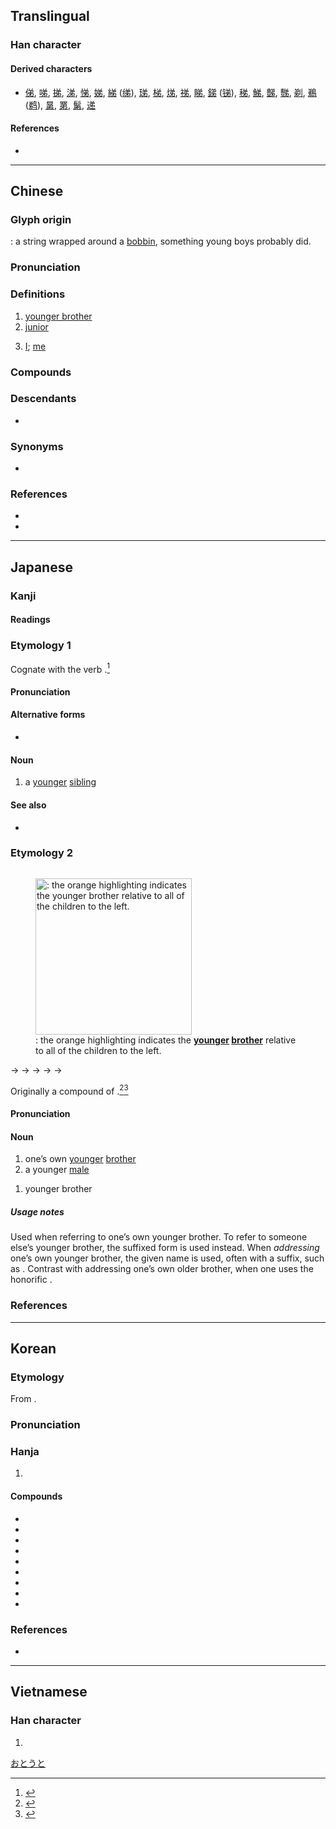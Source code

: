 {{character info}}
==Translingual==

===Han character===
{{stroke order}}

{{Han char|rn=57|rad=弓|as=04|sn=7|four=80227|canj=CNLH|ids=⿹弚丿}}

====Derived characters====
* [[俤]], [[㖒]], [[挮]], [[涕]], [[悌]], [[娣]], [[綈]] ([[绨]]), [[珶]], [[梯]], [[焍]], [[祶]], [[睇]], [[銻]] ([[锑]]), [[稊]], [[鮷]], [[豑]], [[豒]], [[剃]], [[鵜]] ([[鹈]]), [[晜]], [[罤]], [[鬀]], [[递]]

====References====
* {{Han ref|kx=0357.170|dkj=09737|dj=0673.190|hdz=10244.100|uh=5F1F|ud=24351|bh=A7CC|bd=42956}}

----

==Chinese==
{{zh-forms|alt=𠂖|ss=⿹兯丿}}

===Glyph origin===
{{Han etym}}
{{liushu|i}}: a string wrapped around a [[bobbin]], something young boys probably did.

===Pronunciation===
{{zh-pron
|m=dì
|m-s=di4
|c=dai6
|h=pfs=thi;gd=ti4
|j=di3
|md=dâ̤/diê
|mn=xm,zz,tw:tī/qz:tǐ/xm,zz,tw:tē/qz:tě/xm,qz:tî/zz:ti/tw:tih
|mn_note=tī/tǐ - vernacular; tē/tě - literary; tî/ti/tih - limited, e.g {{zh-l|*阿弟}}, {{zh-l|*弟弟}}
|mn-t=di6
|w=3di
|mc=y
|oc=y
|cat=n,a,pron
}}

===Definitions===
{{zh-hanzi}}

# [[younger brother]]
# [[junior]]
# {{lb|zh|humble}} [[I]]; [[me]]

===Compounds===
{{zh-der|弟弟|襟弟|世弟|弟子員|子弟兵|博士弟子|年弟|兄友弟恭|師兄弟|佳子弟|兄肥弟瘦|孝弟|大弟|兄弟共妻|如弟|堂弟|八千子弟|如兄如弟|兄弟|嫡傳弟子|弟婦|內兄弟|弟妹|子弟|上首徒弟|從兄弟|徒弟|弟郎|弟子|弟媳|弟兄|兄弟會|仁弟|上色徒弟|從弟|嫡親兄弟|帶徒弟|巒兄巒弟|弟媳婦|妓弟|孿生兄弟|八旗子弟|家弟|呼兄喚弟|小兄弟|三千弟子|佛門弟子|宗弟|入室弟子|小弟|子弟書|子弟戲|婦弟|兄終弟及|姻弟|如兄弟|好兄弟|弟子孩兒|女弟子|女弟|夫兄弟|公昆弟|師弟|太弟|外弟|令弟|堂兄弟|孝弟力田|姻兄弟|同胞兄弟|兄弟鬩牆|十大弟子|內弟|介弟|兄死弟及|不弟|拜把兄弟|淑弟|桿弟|江東子弟|換帖兄弟|盟兄弟|生死弟兄|昆弟|族兄弟|漂蕩子弟|梨園弟子|昆弟之好|把兄弟|房分兄弟|異母兄弟|稱兄道弟|烏衣子弟|清寒子弟|故家子弟|母弟|硯弟|族弟|梨園子弟|農家子弟|邸弟|良家子弟|苟弟轉酷|酒肉兄弟|阿弟|表兄弟|胞兄弟|難兄難弟|萊特兄弟|紈褲子弟|老弟|高足弟子|高業弟子|老兄弟|風月子弟|至親兄弟|香火兄弟|胞弟|露臺弟子|結拜兄弟|賢弟|膏粱子弟|表弟|關門弟子|遠兄弟|豈弟|譜兄弟|豈弟君子|誤人子弟|義弟|貴遊子弟|貴族子弟|弟茂德|鋤大弟}}

===Descendants===
* {{desc|th|ตี๋|t=younger brother|bor=1}} {{q|said by Chinese race}}

===Synonyms===
* {{sense|younger brother}}
{{zh-dial|弟弟}}

===References===
* {{thcwd|3144}}
* {{R:yue:Hanzi}}

----

==Japanese==

===Kanji===
{{ja-kanji|grade=2|rs=弓04}}

====Readings====
{{ja-readings
|goon=だい
|kanon=てい
|kanyoon=で
|kun=おと-, おとうと-
}}

===Etymology 1===
{{ja-kanjitab|yomi=k|おと}}
Cognate with the verb {{m|ja|劣る|tr=otoru||to be lesser, inferior}}.<ref name="KDJ">{{R:Kokugo Dai Jiten}}</ref>

====Pronunciation====
{{ja-pron|yomi=k|おと}}

====Alternative forms====
* {{ja-l|乙}}

====Noun====
{{ja-noun|おと}}

# a [[younger]] [[sibling]]

====See also====
* {{ja-r|劣る|おとる}}

===Etymology 2===
<div style="float:right;">
{{swp|lang=ja}}
[[File:Nuclear_family_member_younger_brother.svg|thumb|250px|{{m|ja||弟|tr=otōto}}: the orange highlighting indicates the '''[[younger]] [[brother]]''' relative to all of the children to the left.]]
</div>
{{ja-kanjitab|yomi=k|おとうと}}
{{IPAchar|/otopito/}} → {{IPAchar|/otoɸito/}} → {{IPAchar|/otowito/}} → {{IPAchar|/*otowuto/}} → {{IPAchar|/otouto/}} → {{IPAchar|/otoːto/}}

Originally a compound of {{compound|ja|sort=おとうと|弟|t1=younger sibling|tr1=oto|人|t2=person|tr2=hito}}.<ref name="KDJ">{{R:Kokugo Dai Jiten}}</ref><ref name="DJR">{{R:Daijirin}}</ref>

====Pronunciation====
{{ja-pron|y=k|おとうと|acc=4|acc_ref=NHK,DJR}}

====Noun====
{{ja-noun|おとうと}}

# one’s own [[younger]] [[brother]]
# a younger [[male]]

{{ja-altread|hira=おとっ}}

# {{lb|ja|Kagoshima|sort=おとっ}} younger brother

=====Usage notes=====
Used when referring to one’s own younger brother. To refer to someone else’s younger brother, the suffixed form {{m|ja|弟}}{{m|ja|さん|tr=otōto-san}} is used instead. When ''addressing'' one’s own younger brother, the given name is used, often with a suffix, such as {{m|ja|太郎}}{{m|ja|君|tr=Tarō-kun}}. Contrast with addressing one’s own older brother, when one uses the honorific {{m|ja|お兄さん|tr=onīsan}}.

===References===
<references/>

[[Category:ja:Family|おとうと]]

----

==Korean==

===Etymology===
From {{der|ko|ltc|sort=제|-}} {{ltc-l|弟|id=1}}.

{{collapse|
* {{hanja-dongguk|똉〯|ttyěy|i=y}}
* {{hanja-hunmong|뎨〯|tyěy|天倫#상32A|hun=아ᅀᆞ 뎨〯}}
* {{hanja-gwangju|&nbsp;뎨|tyey|hun=아ᅀᆞ 뎨}}
* {{hanja-sinjeung|&nbsp;뎨|tyey|hun=아ᅀᆞ 뎨}}
|Historical readings
|bg=#FFFFFF}}

===Pronunciation===
{{ko-hanja-pron|제|l=y}}

===Hanja===
{{ko-hanja-search}}
{{ko-hanja|아우|제}}

# {{hanja form of|제|[[younger brother]]}}

====Compounds====
{{der-top3|Compounds}}
* {{ko-l|도제|徒弟}}
* {{ko-l|매제|妹弟}}
* {{ko-l|사제|師弟}}
* {{ko-l|자제|子弟}}
* {{ko-l|제수|弟嫂}}
* {{ko-l|제자|弟子}}
* {{ko-l|처제|妻弟}}
* {{ko-l|형제|兄弟}}
* {{ko-l|의형제|義兄弟}}
{{der-bottom}}

===References===
* {{R:hanjadoc|3179}}

----

==Vietnamese==

===Han character===
{{vi-readings|reading=đệ, dễ|rs=弓04}}

# {{rfdef|vi|sort=弓04}}